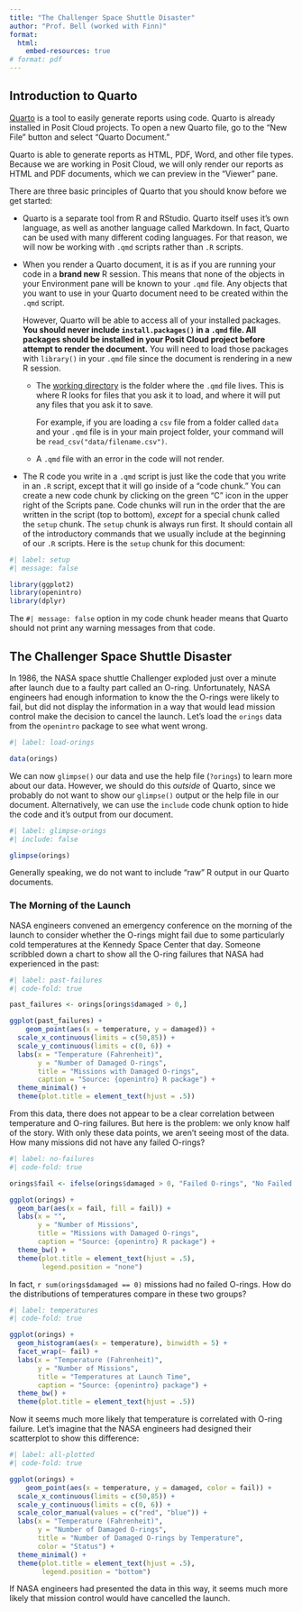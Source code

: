 ```yaml
---
title: "The Challenger Space Shuttle Disaster"
author: "Prof. Bell (worked with Finn)"
format:
  html:
    embed-resources: true
# format: pdf
---
```


## Introduction to Quarto

[Quarto](https://quarto.org) is a tool to easily generate reports using code. Quarto is already installed in Posit Cloud projects. To open a new Quarto file, go to the "New File" button and select "Quarto Document."

Quarto is able to generate reports as HTML, PDF, Word, and other file types. Because we are working in Posit Cloud, we will only render our reports as HTML and PDF documents, which we can preview in the "Viewer" pane.

There are three basic principles of Quarto that you should know before we get started:

* Quarto is a separate tool from R and RStudio. Quarto itself uses it's own language, as well as another language called Markdown. In fact, Quarto can be used with many different coding languages. For that reason, we will now be working with `.qmd` scripts rather than `.R` scripts.

* When you render a Quarto document, it is as if you are running your code in a **brand new** R session. This means that none of the objects in your Environment pane will be known to your `.qmd` file. Any objects that you want to use in your Quarto document need to be created within the `.qmd` script.

    However, Quarto will be able to access all of your installed packages. **You should never include `install.packages()` in a `.qmd` file. All packages should be installed in your Posit Cloud project before attempt to render the document.** You will need to load those packages with `library()` in your `.qmd` file since the document is rendering in a new R session.
    
  + The [working directory](https://r4ds.hadley.nz/workflow-scripts.html#where-does-your-analysis-live) is the folder where the `.qmd` file lives. This is where R looks for files that you ask it to load, and where it will put any files that you ask it to save.
      
      For example, if you are loading a `csv` file from a folder called `data` and your `.qmd` file is in your main project folder, your command will be `read_csv("data/filename.csv")`.
  
  + A `.qmd` file with an error in the code will not render.
  
* The R code you write in a `.qmd` script is just like the code that you write in an `.R` script, except that it will go inside of a "code chunk." You can create a new code chunk by clicking on the green "C" icon in the upper right of the Scripts pane. Code chunks will run in the order that the are written in the script (top to bottom), *except* for a special chunk called the `setup` chunk. The `setup` chunk is always run first. It should contain all of the introductory commands that we usually include at the beginning of our `.R` scripts. Here is the `setup` chunk for this document:

```r
#| label: setup
#| message: false

library(ggplot2)
library(openintro)
library(dplyr)
```

The `#| message: false` option in my code chunk header means that Quarto should not print any warning messages from that code.

## The Challenger Space Shuttle Disaster

In 1986, the NASA space shuttle Challenger exploded just over a minute after launch due to a faulty part called an O-ring. Unfortunately, NASA engineers had enough information to know the the O-rings were likely to fail, but did not display the information in a way that would lead mission control make the decision to cancel the launch. Let's load the `orings` data from the `openintro` package to see what went wrong.

```r
#| label: load-orings

data(orings)
```

We can now `glimpse()` our data and use the help file (`?orings`) to learn more about our data. However, we should do this *outside* of Quarto, since we probably do not want to show our `glimpse()` output or the help file in our document. Alternatively, we can use the `include` code chunk option to hide the code and it's output from our document.

```r
#| label: glimpse-orings
#| include: false

glimpse(orings)
```

Generally speaking, we do not want to include "raw" R output in our Quarto documents.

### The Morning of the Launch

NASA engineers convened an emergency conference on the morning of the launch to consider whether the O-rings might fail due to some particularly cold temperatures at the Kennedy Space Center that day. Someone scribbled down a chart to show all the O-ring failures that NASA had experienced in the past:

```r
#| label: past-failures
#| code-fold: true

past_failures <- orings[orings$damaged > 0,]

ggplot(past_failures) +
	geom_point(aes(x = temperature, y = damaged)) +
  scale_x_continuous(limits = c(50,85)) +
  scale_y_continuous(limits = c(0, 6)) +
  labs(x = "Temperature (Fahrenheit)",
       y = "Number of Damaged O-rings",
       title = "Missions with Damaged O-rings",
       caption = "Source: {openintro} R package") +
  theme_minimal() +
  theme(plot.title = element_text(hjust = .5))
```

From this data, there does not appear to be a clear correlation between temperature and O-ring failures. But here is the problem: we only know half of the story. With only these data points, we aren't seeing most of the data. How many missions did not have any failed O-rings?

```r
#| label: no-failures
#| code-fold: true

orings$fail <- ifelse(orings$damaged > 0, "Failed O-rings", "No Failed O-rings")

ggplot(orings) +
  geom_bar(aes(x = fail, fill = fail)) +
  labs(x = "",
       y = "Number of Missions",
       title = "Missions with Damaged O-rings",
       caption = "Source: {openintro} R package") +
  theme_bw() +
  theme(plot.title = element_text(hjust = .5),
        legend.position = "none")
```

In fact, `r sum(orings$damaged == 0)` missions had no failed O-rings. How do the distributions of temperatures compare in these two groups?

```r
#| label: temperatures
#| code-fold: true

ggplot(orings) +
  geom_histogram(aes(x = temperature), binwidth = 5) +
  facet_wrap(~ fail) +
  labs(x = "Temperature (Fahrenheit)",
       y = "Number of Missions",
       title = "Temperatures at Launch Time",
       caption = "Source: {openintro} package") +
  theme_bw() +
  theme(plot.title = element_text(hjust = .5))
```

Now it seems much more likely that temperature is correlated with O-ring failure. Let's imagine that the NASA engineers had designed their scatterplot to show this difference:

```r
#| label: all-plotted
#| code-fold: true

ggplot(orings) +
	geom_point(aes(x = temperature, y = damaged, color = fail)) +
  scale_x_continuous(limits = c(50,85)) +
  scale_y_continuous(limits = c(0, 6)) +
  scale_color_manual(values = c("red", "blue")) +
  labs(x = "Temperature (Fahrenheit)",
       y = "Number of Damaged O-rings",
       title = "Number of Damaged O-rings by Temperature",
       color = "Status") +
  theme_minimal() +
  theme(plot.title = element_text(hjust = .5),
        legend.position = "bottom")
```

If NASA engineers had presented the data in this way, it seems much more likely that mission control would have cancelled the launch.